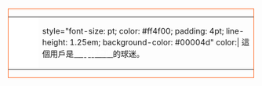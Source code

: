 <div style="float: left; border: solid #ff4f00 1px; margin: 1px;">
{| cellspacing="0" style="width: 238px; background: #FF0000;"
| style="width: 45px; height: 45px; background: white; text-align: center; font-size: {{{5|{{{id-s|14}}}}}}pt; color: {{{id-fc|#00004d}}};" | '''{{lang|en|DET}}'''
| style="font-size: {{{info-s|8}}}pt; color: #ff4f00; padding: 4pt; line-height: 1.25em; background-color: #00004d" color:| 這個用戶是'''[[底特律老虎|<span style="color: white">底特律老虎</span>]]'''的球迷。
|}</div>